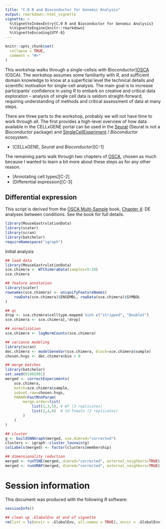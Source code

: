```yaml
---
title: "C.0 R and Bioconductor for Genomic Analysis"
output: rmarkdown::html_vignette
vignette: >
  %\VignetteIndexEntry{C.0 R and Bioconductor for Genomic Analysis}
  %\VignetteEngine{knitr::rmarkdown}
  %\VignetteEncoding{UTF-8}
---
```


```r
knitr::opts_chunk$set(
  collapse = TRUE,
  comment = "#>"
)
```

This workshop walks through a single-cellsis with Bioconductor][OSCA]
(OSCA). The workshop assumes some familiarity with *R*, and sufficient
domain knowledge to know at a superficial level the technical details
and scientific motivation for single-cell analysis. The main goal is
to increase participants' confidence in using *R* to embark on
creative and critical data exploration -- analysis of single cell data
is seldom straight-forward, requiring understanding of methods and
critical assessment of data at many steps.

There are three parts to the workshop, probably we will not have time
to work through all. The first provides a high-level overview of how
data available in the CELLxGENE portal can be used in the [Seurat][]
(Seurat is not a _Bioconductor_ package) and [SingleCellExperiment][]
/ _Bioconductor_ ecosystem.

- [CELLxGENE, _Seurat_ and _Bioconductor_][C-1]

The remaining parts walk through two chapters of [OSCA][], chosen as
much because I wanted to learn a bit more about these steps as for any
other reason.

- [Annotating cell types][C-2]
- [Differential expression][C-3]

[OSCA]: https://bioconductor.org/books/release/OSCA/
[Seurat]: https://satijalab.org/seurat/index.html
[SingleCellExperiment]: https://bioconductor.org/packages/SingleCellExperiment


## Differential expression

This script is derived from the [OSCA Multi-Sample][OSCA-M] book,
[Chapter 4][OSCA-M-4]: DE analyses between conditions. See the book
for full details.

```r
library(MouseGastrulationData)
library(scater)
library(scran)
library(batchelor)
requireNamespace("igraph")
```

Initial analysis

```r
## load data
library(MouseGastrulationData)
sce.chimera <- WTChimeraData(samples=5:10)
sce.chimera

## feature annotation
library(scater)
rownames(sce.chimera) <- uniquifyFeatureNames(
    rowData(sce.chimera)$ENSEMBL, rowData(sce.chimera)$SYMBOL
)

## qc
drop <- sce.chimera$celltype.mapped %in% c("stripped", "Doublet")
sce.chimera <- sce.chimera[,!drop]

## normalization
sce.chimera <- logNormCounts(sce.chimera)

## variance modeling
library(scran)
dec.chimera <- modelGeneVar(sce.chimera, block=sce.chimera$sample)
chosen.hvgs <- dec.chimera$bio > 0

## merge batches
library(batchelor)
set.seed(01001001)
merged <- correctExperiments(
    sce.chimera, 
    batch=sce.chimera$sample, 
    subset.row=chosen.hvgs,
    PARAM=FastMnnParam(
        merge.order=list(
            list(1,3,5), # WT (3 replicates)
            list(2,4,6)  # td-Tomato (3 replicates)
        )
    )
)

## cluster
g <- buildSNNGraph(merged, use.dimred="corrected")
clusters <- igraph::cluster_louvain(g)
colLabels(merged) <- factor(clusters$membership)

## dimensionality reduction
merged <- runTSNE(merged, dimred="corrected", external_neighbors=TRUE)
merged <- runUMAP(merged, dimred="corrected", external_neighbors=TRUE)
```

[OSCA-M]: https://bioconductor.org/books/OSCA.multisample/
[OSCA-M-4]: https://bioconductor.org/books/release/OSCA.multisample/multi-sample-comparisons.html

# Session information

This document was produced with the following *R* software:

```r
sessionInfo()
```

```r
## clean up .GlobalEnv at end of vignette
rm(list = ls(envir = .GlobalEnv, all.names = TRUE), envir = .GlobalEnv)
```
